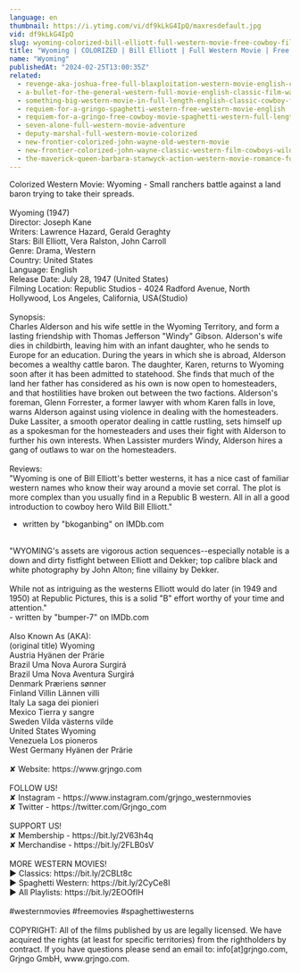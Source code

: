 ```yaml
---
language: en
thumbnail: https://i.ytimg.com/vi/df9kLkG4IpQ/maxresdefault.jpg
vid: df9kLkG4IpQ
slug: wyoming-colorized-bill-elliott-full-western-movie-free-cowboy-film
title: "Wyoming | COLORIZED | Bill Elliott | Full Western Movie | Free Cowboy Film"
name: "Wyoming"
publishedAt: "2024-02-25T13:00:35Z"
related:
  - revenge-aka-joshua-free-full-blaxploitation-western-movie-english-classic-feature-film
  - a-bullet-for-the-general-western-full-movie-english-classic-film-watchfree-cowboyfilm
  - something-big-western-movie-in-full-length-english-classic-cowboy-film-free-full-westerns
  - requiem-for-a-gringo-spaghetti-western-free-western-movie-english
  - requiem-for-a-gringo-free-cowboy-movie-spaghetti-western-full-length-western-movie
  - seven-alone-full-western-movie-adventure
  - deputy-marshal-full-western-movie-colorized
  - new-frontier-colorized-john-wayne-old-western-movie
  - new-frontier-colorized-john-wayne-classic-western-film-cowboys-wild-west
  - the-maverick-queen-barbara-stanwyck-action-western-movie-romance-full-length
---
```


Colorized Western Movie: Wyoming - Small ranchers battle against a land baron trying to take their spreads.<br />
<br />
Wyoming (1947)<br />
Director: Joseph Kane<br />
Writers: Lawrence Hazard, Gerald Geraghty<br />
Stars: Bill Elliott, Vera Ralston, John Carroll<br />
Genre: Drama, Western<br />
Country: United States<br />
Language: English<br />
Release Date: July 28, 1947 (United States)<br />
Filming Location: Republic Studios - 4024 Radford Avenue, North Hollywood, Los Angeles, California, USA(Studio)<br />
<br />
Synopsis:<br />
Charles Alderson and his wife settle in the Wyoming Territory, and form a lasting friendship with Thomas Jefferson "Windy" Gibson. Alderson's wife dies in childbirth, leaving him with an infant daughter, who he sends to Europe for an education. During the years in which she is abroad, Alderson becomes a wealthy cattle baron. The daughter, Karen, returns to Wyoming soon after it has been admitted to statehood. She finds that much of the land her father has considered as his own is now open to homesteaders, and that hostilities have broken out between the two factions. Alderson's foreman, Glenn Forrester, a former lawyer with whom Karen falls in love, warns Alderson against using violence in dealing with the homesteaders. Duke Lassiter, a smooth operator dealing in cattle rustling, sets himself up as a spokesman for the homesteaders and uses their fight with Alderson to further his own interests. When Lassister murders Windy, Alderson hires a gang of outlaws to war on the homesteaders.<br />
<br />
Reviews:<br />
"Wyoming is one of Bill Elliott's better westerns, it has a nice cast of familiar western names who know their way around a movie set corral. The plot is more complex than you usually find in a Republic B western. All in all a good introduction to cowboy hero Wild Bill Elliott."<br />
- written by "bkoganbing" on IMDb.com<br />
<br />
"WYOMING's assets are vigorous action sequences--especially notable is a down and dirty fistfight between Elliott and Dekker; top calibre black and white photography by John Alton; fine villainy by Dekker.<br />
<br />
While not as intriguing as the westerns Elliott would do later (in 1949 and 1950) at Republic Pictures, this is a solid "B" effort worthy of your time and attention."<br />
- written by "bumper-7" on IMDb.com<br />
<br />
Also Known As (AKA):<br />
(original title) Wyoming<br />
Austria Hyänen der Prärie<br />
Brazil Uma Nova Aurora Surgirá<br />
Brazil Uma Nova Aventura Surgirá<br />
Denmark Præriens sønner<br />
Finland Villin Lännen villi<br />
Italy La saga dei pionieri<br />
Mexico Tierra y sangre<br />
Sweden Vilda västerns vilde<br />
United States Wyoming<br />
Venezuela Los pioneros<br />
West Germany Hyänen der Prärie<br />
<br />
✘ Website: https://www.grjngo.com<br />
<br />
FOLLOW US!<br />
✘ Instagram - https://www.instagram.com/grjngo_westernmovies<br />
✘ Twitter - https://twitter.com/Grjngo_com<br />
<br />
SUPPORT US!<br />
✘ Membership - https://bit.ly/2V63h4q<br />
✘ Merchandise - https://bit.ly/2FLB0sV<br />
<br />
MORE WESTERN MOVIES! <br />
► Classics: https://bit.ly/2CBLt8c <br />
► Spaghetti Western: https://bit.ly/2CyCe8I <br />
► All Playlists: https://bit.ly/2EOOfIH <br />
<br />
#westernmovies #freemovies #spaghettiwesterns<br />
<br />
COPYRIGHT: All of the films published by us are legally licensed. We have acquired the rights (at least for specific territories) from the rightholders by contract. If you have questions please send an email to: info[at]grjngo.com, Grjngo GmbH, www.grjngo.com.